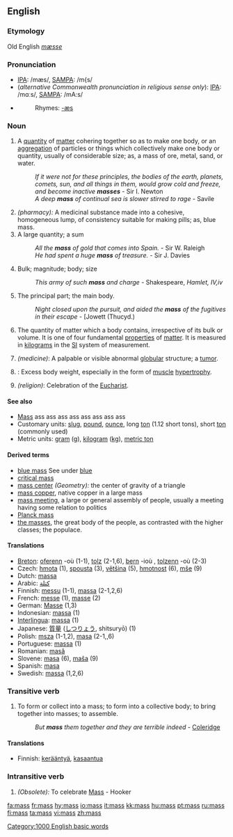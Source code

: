 {{see|Mass}}
{{wikipedia|mass}}
==English==

===Etymology===
Old English ''[[mæsse]]''

===Pronunciation===
*[[IPA]]: /mæs/, [[SAMPA]]: /m{s/
*(''alternative Commonwealth pronunciation in religious sense only''): [[IPA]]: /mɑːs/, [[SAMPA]]: /mA:s/
*{{audio|en-us-mass.ogg|Audio (US)}}
*:Rhymes: [[Rhymes:English:-æs|-æs]]

===Noun===
{{en-noun|es|-}}
# A [[quantity]] of [[matter]] cohering together so as to make one body, or an [[aggregation]] of particles or things which collectively make one body or quantity, usually of considerable size; as, a mass of ore, metal, sand, or water.
#:''If it were not for these principles, the bodies of the earth, planets, comets, sun, and all things in them, would grow cold and freeze, and become inactive '''masses''''' - Sir I. Newton
#:''A deep '''mass''' of continual sea is slower stirred to rage'' - Savile
# ''(pharmacy):'' A medicinal substance made into a cohesive, homogeneous lump, of consistency suitable for making pills; as, blue mass.
# A large quantity; a sum
#:''All the '''mass''' of gold that comes into Spain.'' - Sir W. Raleigh
#:''He had spent a huge '''mass''' of treasure.'' - Sir J. Davies
# Bulk; magnitude; body; size
#:''This army of such '''mass''' and charge'' - Shakespeare, ''Hamlet, IV,iv''
# The principal part; the main body.
#:''Night closed upon the pursuit, and aided the '''mass''' of the fugitives in their escape'' -  [Jowett (Thucyd.)
# {{physics}} The quantity of matter which a body contains, irrespective of its bulk or volume.  It is one of four fundamental [[property|properties]] of [[matter]]. It is measured in [[kilogram]]s in the [[SI]] system of measurement. 
# ''(medicine)'': A palpable or visible abnormal [[globular]] structure; a [[tumor]].
# {{bodybuilding}}: Excess body weight, especially in the form of [[muscle]] [[hypertrophy]].
# ''(religion)'': Celebration of the [[Eucharist]].

====See also====
*[[Mass]]         ass ass ass ass ass ass ass ass
*Customary units: [[slug]], [[pound]], [[ounce]], long [[ton]] (1.12 short tons), short [[ton]] (commonly used)
*Metric units: [[gram]] (g), [[kilogram]] ([[kg]]), [[metric ton]]

====Derived terms====
*[[blue mass]] See under [[blue]]
*[[critical mass]]
*[[mass center]] ''(Geometry):'' the center of gravity of a triangle
*[[mass copper]], native copper in a large mass
*[[mass meeting]], a large or general assembly of people, usually a meeting having some relation to politics
*[[Planck mass]]
*[[the masses]], the great body of the people, as contrasted with the higher classes; the populace.

====Translations====
{{rfc-trans}}
*[[Breton]]: [[oferenn]] {{f}} -où (1-1), [[tolz]] {{m}} (2-1,6), [[bern]] {{m}} -ioù {{p}}, [[tolzenn]] {{f}} -où {{p}} (2-3)
*Czech: [[hmota]] {{f}} (1), [[spousta]] {{f}} (3), [[většina]] {{f}} (5), [[hmotnost]] {{f}} (6), [[mše]] {{f}} (9)
*Dutch: [[massa]] {{f}}
*Arabic: [[كتلة]]
*Finnish: [[messu]] (1-1), [[massa]] (2-1,2,6)
*French: [[messe]] {{f}} (1), [[masse]] {{f}} (2)
*German: [[Masse]] {{f}} (1,3)
*Indonesian: [[massa]] (1)
*[[Interlingua]]: [[massa]] (1)
*Japanese: [[質量]] ([[しつりょう]], shitsuryō) (1)
*Polish: [[msza]] {{f}} (1-1,2), [[masa]] {{f}} (2-1,,6)
*Portuguese: [[massa]] {{f}} (1)
*Romanian: [[masă]] {{f}}
*Slovene: [[masa]] {{f}} (6), [[maša]] {{f}} (9)
*Spanish: [[masa]] {{f}}
*Swedish: [[massa]] (1,2,6)

===Transitive verb===
{{en-infl-reg-sibilant|ma|ss|}}

# To form or collect into a mass; to form into a collective body; to bring together into masses; to assemble.
#:''But '''mass''' them together and they are terrible indeed'' - [[Coleridge]]

====Translations====
*Finnish: [[kerääntyä]], [[kasaantua]]

===Intransitive verb===
{{en-infl-reg-sibilant|ma|ss|}}

# ''(Obsolete):'' To celebrate [[Mass]] - Hooker

[[Category:1000 English basic words]]

[[fa:mass]]
[[fr:mass]]
[[hy:mass]]
[[io:mass]]
[[it:mass]]
[[kk:mass]]
[[hu:mass]]
[[pt:mass]]
[[ru:mass]]
[[fi:mass]]
[[ta:mass]]
[[vi:mass]]
[[zh:mass]]